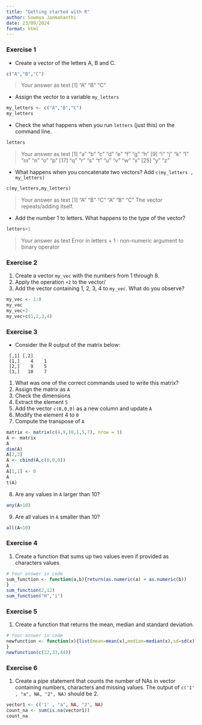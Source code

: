 ```yaml
---
title: "Getting started with R"
author: Sowmya Janmahanthi
date: 23/09/2024
format: html
---
```


### Exercise 1 {#sec-1}

* Create a vector of the letters A, B and C.

```r
c("A","B","C")
```
> Your answer as text
[1] "A" "B" "C"


* Assign the vector to a variable `my_letters`
```r
my_letters <- c("A","B","C")
my_letters
```


* Check the what happens when you run `letters` (just this) on the command line.
```r
letters

```

> Your answer as text
[1] "a" "b" "c" "d" "e" "f" "g" "h"
 [9] "i" "j" "k" "l" "m" "n" "o" "p"
[17] "q" "r" "s" "t" "u" "v" "w" "x"
[25] "y" "z"


* What happens when you concatenate two vectors? Add `c(my_letters , my_letters)`
```r
c(my_letters,my_letters)


```

> Your answer as text
[1] "A" "B" "C" "A" "B" "C"
The vector repeats/adding itself.

* Add the number 1 to letters. What happens to the type of the vector?
```r
letters+1

```

> Your answer as text
Error in letters + 1 : non-numeric argument to binary operator


### Exercise 2


1. Create a vector `my_vec` with the numbers from 1 through 8.
2. Apply the operation `+2` to the vector/
3. Add the vector containing 1, 2, 3, 4 to `my_vec`. What do you observe?

```r
my_vec <- 1:8
my_vec
my_vec+2
my_vec+c(1,2,3,4)

```



### Exercise 3

* Consider the R output of the matrix below:

```
 [,1] [,2]
 [1,]    4    1
 [2,]    9    5
 [3,]   10    7
```

1. What was one of the correct commands used to write this matrix?
2. Assign the matrix as `A`
3. Check the dimensions
4. Extract the element `5`
5. Add the vector `c(0,0,0)` as a new column and update `A`
6. Modify the element 4 to `0`
7. Compute the transpose of `A`

```r
matrix <- matrix(c(4,9,10,1,5,7), nrow = 3)
A <- matrix
A
dim(A)
A[2,2]
A <- cbind(A,c(0,0,0))
A
A[1,1] <- 0
A
t(A)

```



8. Are any values in `A` larger than 10? 
```r
any(A>10)

```

9. Are all values in `A` smaller than 10?
```r
all(A<10)

```

### Exercise 4

1. Create a function that sums up two values even if provided as characters values

```r
# Your answer in code
sum_function <- function(a,b){return(as.numeric(a) + as.numeric(b))
}
sum_function(2,12)
sum_function("H","i")

```


### Exercise 5

1. Create a function that returns the mean, median and standard deviation.

```r
# Your answer in code
newfunction <- function(x){list(mean=mean(x),median=median(x),sd=sd(x))
}
newfunction(c(22,33,44))
```


### Exercise 6
1. Create a pipe statement that counts the number of NAs in vector containing numbers, characters and missing values.
The output of `c('1' , "a", NA, "2", NA)` should be 2.

```r
vector1 <- c('1' , "a", NA, "2", NA)
count_na <- sum(is.na(vector1))
count_na
```


